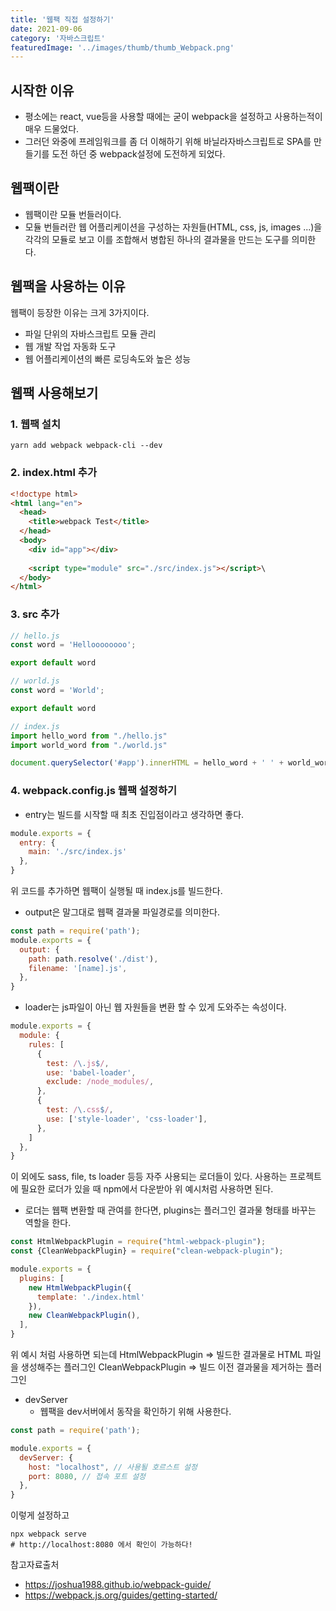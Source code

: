 ```yaml
---
title: '웹팩 직접 설정하기'
date: 2021-09-06
category: '자바스크립트'
featuredImage: '../images/thumb/thumb_Webpack.png'
---
```


## 시작한 이유
- 평소에는 react, vue등을 사용할 때에는 굳이 webpack을 설정하고 사용하는적이 매우 드물었다.
- 그러던 와중에 프레임워크를 좀 더 이해하기 위해 바닐라자바스크립트로 SPA를 만들기를 도전 하던 중 webpack설정에 도전하게 되었다. 

## 웹팩이란
- 웹팩이란 모듈 번들러이다.
- 모듈 번들러란 웹 어플리케이션을 구성하는 자원들(HTML, css, js, images ...)을 각각의 모듈로 보고 이를 조합해서 병합된 하나의 결과물을 만드는 도구를 의미한다.

## 웹팩을 사용하는 이유
웹팩이 등장한 이유는 크게 3가지이다.
- 파일 단위의 자바스크립트 모듈 관리
- 웹 개발 작업 자동화 도구
- 웹 어플리케이션의 빠른 로딩속도와 높은 성능

## 웹팩 사용해보기

### 1. 웹팩 설치
```shell
yarn add webpack webpack-cli --dev
```

### 2. index.html 추가
```html
<!doctype html>
<html lang="en">
  <head>
    <title>webpack Test</title>
  </head>
  <body>
    <div id="app"></div>
      
    <script type="module" src="./src/index.js"></script>\
  </body>
</html>
```

### 3. src 추가
```javascript
// hello.js
const word = 'Helloooooooo';

export default word

// world.js
const word = 'World';

export default word

// index.js
import hello_word from "./hello.js"
import world_word from "./world.js"

document.querySelector('#app').innerHTML = hello_word + ' ' + world_word
```

### 4. webpack.config.js 웹팩 설정하기
- entry는 빌드를 시작할 때 최초 진입점이라고 생각하면 좋다.  

```javascript
module.exports = {
  entry: {
    main: './src/index.js'
  },  
}
```
위 코드를 추가하면 웹팩이 실행될 때 index.js를 빌드한다.
- output은 말그대로 웹팩 결과물 파일경로를 의미한다.  

```javascript
const path = require('path');
module.exports = {
  output: {
    path: path.resolve('./dist'),
    filename: '[name].js',
  },
}
```

- loader는 js파일이 아닌 웹 자원들을 변환 할 수 있게 도와주는 속성이다.  

```javascript
module.exports = {
  module: {
    rules: [
      {
        test: /\.js$/,
        use: 'babel-loader',
        exclude: /node_modules/,
      },
      {
        test: /\.css$/,
        use: ['style-loader', 'css-loader'],
      },
    ]
  },
}
```
이 외에도 sass, file, ts loader 등등 자주 사용되는 로더들이 있다.
사용하는 프로젝트에 필요한 로더가 있을 때 npm에서 다운받아 위 예시처럼 사용하면 된다.  

- 로더는 웹팩 변환할 때 관여를 한다면, plugins는 플러그인 결과물 형태를 바꾸는 역할을 한다.  

```javascript
const HtmlWebpackPlugin = require("html-webpack-plugin");
const {CleanWebpackPlugin} = require("clean-webpack-plugin");

module.exports = {
  plugins: [
    new HtmlWebpackPlugin({
      template: './index.html'
    }),
    new CleanWebpackPlugin(),
  ],
}
```
위 예시 처럼 사용하면 되는데
HtmlWebpackPlugin => 빌드한 결과물로 HTML 파일을 생성해주는 플러그인
CleanWebpackPlugin => 빌드 이전 결과물을 제거하는 플러그인
- devServer
  - 웹팩을 dev서버에서 동작을 확인하기 위해 사용한다.  

```javascript
const path = require('path');

module.exports = {
  devServer: {
    host: "localhost", // 사용될 호르스트 설정
    port: 8080, // 접속 포트 설정
  },
}
```
이렇게 설정하고
```shell
npx webpack serve
# http://localhost:8080 에서 확인이 가능하다!
```


참고자료출처
- https://joshua1988.github.io/webpack-guide/
- https://webpack.js.org/guides/getting-started/
